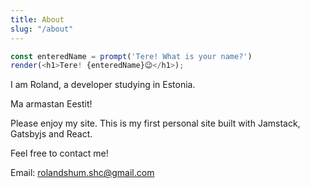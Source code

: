 ```yaml
---
title: About
slug: "/about"
---
```



```js react-live
const enteredName = prompt('Tere! What is your name?')
render(<h1>Tere! {enteredName}😉</h1>);
```

I am Roland, a developer studying in Estonia.

Ma armastan Eestit!

Please enjoy my site. This is my first personal site built with Jamstack, Gatsbyjs and React.

Feel free to contact me!


Email: rolandshum.shc@gmail.com
